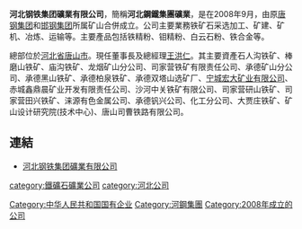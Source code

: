 '''河北钢铁集团礦業有限公司'''，簡稱'''河北鋼鐵集團礦業'''，是在2008年9月，由原[[唐钢集团|唐钢集团]]和[[邯钢集团|邯钢集团]]所属矿山合併成立。公司主要業務铁矿石采选加工、矿建、矿机、冶炼、运输等。主要產品包括铁精粉、钼精粉、白云石粉、铁合金等。

總部位於[[河北省|河北省]][[唐山市|唐山市]]。現任董事長及總經理[[王洪仁|王洪仁]]。其主要資產石人沟铁矿、棒磨山铁矿、庙沟铁矿、龙烟矿山分公司、司家营铁矿有限责任公司、承德矿山分公司、承德黑山铁矿、承德柏泉铁矿、承德双塔山选矿厂、[[宁城宏大矿业有限公司|宁城宏大矿业有限公司]]、赤城鑫鼎晨矿业开发有限责任公司、沙河中关铁矿有限公司、司家营研山铁矿、司家营田兴铁矿、涞源有色金属公司、承德钒兴公司、化工分公司、大贾庄铁矿、矿山设计研究院(技术中心)、唐山司曹铁路有限公司。

== 連結 ==
*[http://www.hebmining.com 河北钢铁集团礦業有限公司] {{Wayback|url=http://www.hebmining.com/ |date=20200105190445 }}

[[Category:中华人民共和国国有企业|Category:中华人民共和国国有企业]]
[[category:鐵礦石礦業公司|category:鐵礦石礦業公司]]
[[Category:河鋼集團|Category:河鋼集團]]
[[category:河北公司|category:河北公司]]
[[Category:2008年成立的公司|Category:2008年成立的公司]]